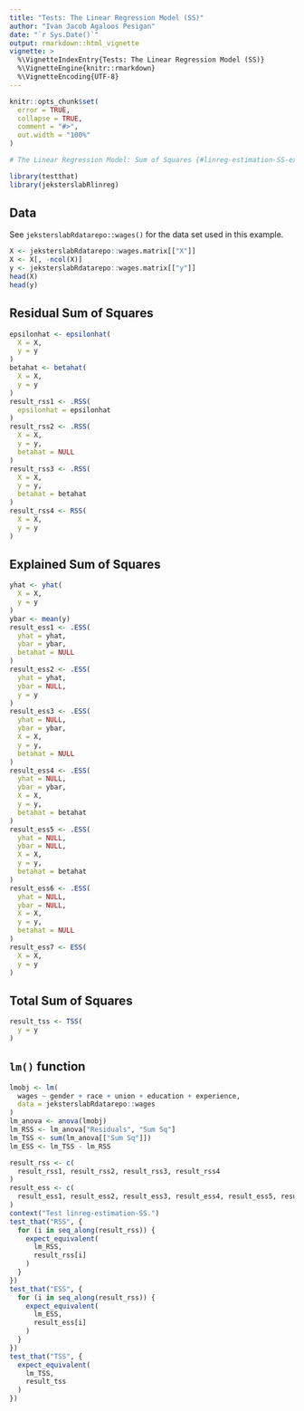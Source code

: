 ```yaml
---
title: "Tests: The Linear Regression Model (SS)"
author: "Ivan Jacob Agaloos Pesigan"
date: "`r Sys.Date()`"
output: rmarkdown::html_vignette
vignette: >
  %\VignetteIndexEntry{Tests: The Linear Regression Model (SS)}
  %\VignetteEngine{knitr::rmarkdown}
  %\VignetteEncoding{UTF-8}
---
```



```r
knitr::opts_chunk$set(
  error = TRUE,
  collapse = TRUE,
  comment = "#>",
  out.width = "100%"
)
```




```r
# The Linear Regression Model: Sum of Squares {#linreg-estimation-SS-example}
```



```r
library(testthat)
library(jeksterslabRlinreg)
```


## Data

See `jeksterslabRdatarepo::wages()` for the data set used in this example.


```r
X <- jeksterslabRdatarepo::wages.matrix[["X"]]
X <- X[, -ncol(X)]
y <- jeksterslabRdatarepo::wages.matrix[["y"]]
head(X)
head(y)
```


## Residual Sum of Squares


```r
epsilonhat <- epsilonhat(
  X = X,
  y = y
)
betahat <- betahat(
  X = X,
  y = y
)
result_rss1 <- .RSS(
  epsilonhat = epsilonhat
)
result_rss2 <- .RSS(
  X = X,
  y = y,
  betahat = NULL
)
result_rss3 <- .RSS(
  X = X,
  y = y,
  betahat = betahat
)
result_rss4 <- RSS(
  X = X,
  y = y
)
```


## Explained Sum of Squares


```r
yhat <- yhat(
  X = X,
  y = y
)
ybar <- mean(y)
result_ess1 <- .ESS(
  yhat = yhat,
  ybar = ybar,
  betahat = NULL
)
result_ess2 <- .ESS(
  yhat = yhat,
  ybar = NULL,
  y = y
)
result_ess3 <- .ESS(
  yhat = NULL,
  ybar = ybar,
  X = X,
  y = y,
  betahat = NULL
)
result_ess4 <- .ESS(
  yhat = NULL,
  ybar = ybar,
  X = X,
  y = y,
  betahat = betahat
)
result_ess5 <- .ESS(
  yhat = NULL,
  ybar = NULL,
  X = X,
  y = y,
  betahat = betahat
)
result_ess6 <- .ESS(
  yhat = NULL,
  ybar = NULL,
  X = X,
  y = y,
  betahat = NULL
)
result_ess7 <- ESS(
  X = X,
  y = y
)
```


## Total Sum of Squares


```r
result_tss <- TSS(
  y = y
)
```


## `lm()` function


```r
lmobj <- lm(
  wages ~ gender + race + union + education + experience,
  data = jeksterslabRdatarepo::wages
)
lm_anova <- anova(lmobj)
lm_RSS <- lm_anova["Residuals", "Sum Sq"]
lm_TSS <- sum(lm_anova[["Sum Sq"]])
lm_ESS <- lm_TSS - lm_RSS
```




```r
result_rss <- c(
  result_rss1, result_rss2, result_rss3, result_rss4
)
result_ess <- c(
  result_ess1, result_ess2, result_ess3, result_ess4, result_ess5, result_ess6, result_ess7
)
context("Test linreg-estimation-SS.")
test_that("RSS", {
  for (i in seq_along(result_rss)) {
    expect_equivalent(
      lm_RSS,
      result_rss[i]
    )
  }
})
test_that("ESS", {
  for (i in seq_along(result_rss)) {
    expect_equivalent(
      lm_ESS,
      result_ess[i]
    )
  }
})
test_that("TSS", {
  expect_equivalent(
    lm_TSS,
    result_tss
  )
})
```

